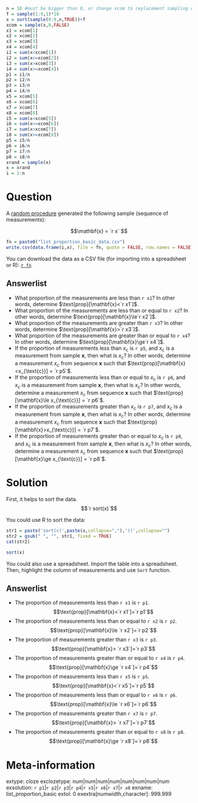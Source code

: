 ```r
n = 10 #must be bigger than 8, or change xcom to replacement sampling with T
f = sample(1:9,1)*10
x = sort(sample(0:9,n,TRUE))+f
xcom = sample(x,8,FALSE)
x1 = xcom[1]
x2 = xcom[2]
x3 = xcom[3]
x4 = xcom[4]
i1 = sum(x<xcom[1])
i2 = sum(x<=xcom[2])
i3 = sum(x>xcom[3])
i4 = sum(x>=xcom[4])
p1 = i1/n
p2 = i2/n
p3 = i3/n
p4 = i4/n
x5 = xcom[5]
x6 = xcom[6]
x7 = xcom[7]
x8 = xcom[8]
i5 = sum(x<xcom[5])
i6 = sum(x<=xcom[6])
i7 = sum(x>xcom[7])
i8 = sum(x>=xcom[8])
p5 = i5/n
p6 = i6/n
p7 = i7/n
p8 = i8/n
xrand = sample(x)
x = xrand
i = 1:n
```


Question
========

A [random procedure](https://en.wikipedia.org/wiki/Random_number_generation){target="blank"} generated the following sample (sequence of measurements):

$$\mathbf{x} = `r x` $$

```r
fn = paste0("list_proportion_basic_data.csv")
write.csv(data.frame(i,x), file = fn, quote = FALSE, row.names = FALSE)
```

You can download the data as a CSV file (for importing into a spreadsheet or R): 
[`r fn`](`r fn`)

Answerlist
--------
* What proportion of the measurements are less than `r x1`? In other words, determine $\text{prop}[\mathbf{x}<`r x1`]$.
* What proportion of the measurements are less than or equal to `r x2`? In other words, determine $\text{prop}[\mathbf{x}\le`r x2`]$.
* What proportion of the measurements are greater than `r x3`? In other words, determine $\text{prop}[\mathbf{x}>`r x3`]$.
* What proportion of the measurements are greater than or equal to `r x4`? In other words, determine $\text{prop}[\mathbf{x}\ge`r x4`]$.
* If the proportion of measurements less than $x_{\text{c}}$ is `r p5`, and $x_{\text{c}}$ is a measurement from sample $\mathbf{x}$, then what is $x_{\text{c}}$? In other words, determine a measurement $x_{\text{c}}$ from sequence $\mathbf{x}$ such that $\text{prop}[\mathbf{x}<x_{\text{c}}] = `r p5`$.
* If the proportion of measurements less than or equal to $x_{\text{c}}$ is `r p6`, and $x_{\text{c}}$ is a measurement from sample $\mathbf{x}$, then what is $x_{\text{c}}$? In other words, determine a measurement $x_{\text{c}}$ from sequence $\mathbf{x}$ such that $\text{prop}[\mathbf{x}\le x_{\text{c}}] = `r p6`$.
* If the proportion of measurements greater than $x_{\text{c}}$ is `r p7`, and $x_{\text{c}}$ is a measurement from sample $\mathbf{x}$, then what is $x_{\text{c}}$? In other words, determine a measurement $x_{\text{c}}$ from sequence $\mathbf{x}$ such that $\text{prop}[\mathbf{x}>x_{\text{c}}] = `r p7`$.
* If the proportion of measurements greater than or equal to $x_{\text{c}}$ is `r p8`, and $x_{\text{c}}$ is a measurement from sample $\mathbf{x}$, then what is $x_{\text{c}}$? In other words, determine a measurement $x_{\text{c}}$ from sequence $\mathbf{x}$ such that $\text{prop}[\mathbf{x}\ge x_{\text{c}}] = `r p8`$.


Solution
========

First, it helps to sort the data.
$$`r sort(x)`$$

You could use R to sort the data:

```r
str1 = paste('sort(c(',paste(x,collapse=","),'))',collapse="")
str2 = gsub(" ", "", str1, fixed = TRUE)
cat(str2)
```

```r
sort(x)
```

You could also use a spreadsheet. Import the table into a spreadsheet. Then, highlight the column of measurements and use ``Sort`` function.

Answerlist
--------
* The proportion of measurements less than `r x1` is `r p1`. $$\text{prop}[\mathbf{x}<`r x1`]=`r p1`$$
* The proportion of measurements less than or equal to `r x2` is `r p2`. $$\text{prop}[\mathbf{x}\le `r x2`]=`r p2`$$
* The proportion of measurements greater than `r x3` is `r p3`. $$\text{prop}[\mathbf{x}> `r x3`]=`r p3`$$
* The proportion of measurements greater than or equal to `r x4` is `r p4`. $$\text{prop}[\mathbf{x}\ge `r x4`]=`r p4`$$
* The proportion of measurements less than `r x5` is `r p5`. $$\text{prop}[\mathbf{x}<`r x5`]=`r p5`$$
* The proportion of measurements less than or equal to `r x6` is `r p6`. $$\text{prop}[\mathbf{x}\le `r x6`]=`r p6`$$
* The proportion of measurements greater than `r x7` is `r p7`. $$\text{prop}[\mathbf{x}> `r x7`]=`r p7`$$
* The proportion of measurements greater than or equal to `r x8` is `r p8`. $$\text{prop}[\mathbf{x}\ge `r x8`]=`r p8`$$


Meta-information
================
extype: cloze
exclozetype: num|num|num|num|num|num|num|num
exsolution: `r p1`|`r p2`|`r p3`|`r p4`|`r x5`|`r x6`|`r x7`|`r x8`
exname: list_proportion_basic
extol: 0
exextra[numwidth,character]: 999.999